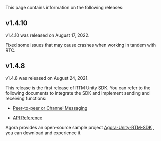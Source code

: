 <PlatformWrapper platform="unity">

This page contains information on the following releases:

## v1.4.10
v1.4.10 was released on August 17, 2022.

Fixed some issues that may cause crashes when working in tandem with RTC.

## v1.4.8
v1.4.8 was released on August 24, 2021.

This release is the first release of RTM Unity SDK. You can refer to the following documents to integrate the SDK and implement <Vg k="SIG"/> sending and receiving functions:

- [Peer-to-peer or Channel Messaging](https://docs.agora.io/en/Real-time-Messaging/start_messaging_unity?platform=Unity)

- [API Reference](https://docs.agora.io/en/Real-time-Messaging/API%20Reference/RTM_unity/index.html)

Agora provides an open-source sample project [Agora-Unity-RTM-SDK](https://github.com/AgoraIO-Community/Agora-Unity-RTM-SDK/) , you can download and experience it.

</PlatformWrapper>